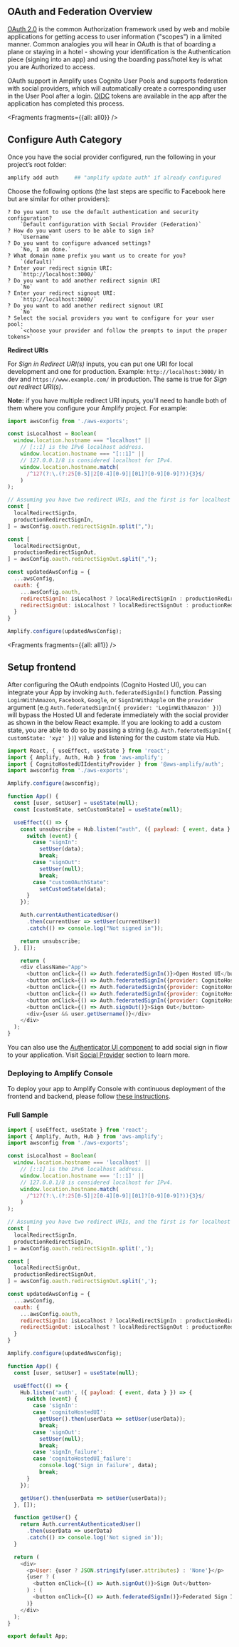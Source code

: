 ## OAuth and Federation Overview

[OAuth 2.0](https://en.wikipedia.org/wiki/OAuth) is the common Authorization framework used by web and mobile applications for getting access to user information ("scopes") in a limited manner. Common analogies you will hear in OAuth is that of boarding a plane or staying in a hotel - showing your identification is the Authentication piece (signing into an app) and using the boarding pass/hotel key is what you are Authorized to access.

OAuth support in Amplify uses Cognito User Pools and supports federation with social providers, which will automatically create a corresponding user in the User Pool after a login. [OIDC](https://en.wikipedia.org/wiki/OpenID_Connect) tokens are available in the app after the application has completed this process.


<Fragments fragments={{all: all0}} />

## Configure Auth Category
Once you have the social provider configured, run the following in your project’s root folder:

```bash
amplify add auth     ## "amplify update auth" if already configured
```

Choose the following options (the last steps are specific to Facebook here but are similar for other providers):

```console
? Do you want to use the default authentication and security configuration? 
    `Default configuration with Social Provider (Federation)`
? How do you want users to be able to sign in? 
    `Username`
? Do you want to configure advanced settings? 
    `No, I am done.`
? What domain name prefix you want us to create for you? 
    `(default)`
? Enter your redirect signin URI: 
    `http://localhost:3000/`
? Do you want to add another redirect signin URI 
    `No`
? Enter your redirect signout URI: 
    `http://localhost:3000/`
? Do you want to add another redirect signout URI 
    `No`
? Select the social providers you want to configure for your user pool: 
    `<choose your provider and follow the prompts to input the proper tokens>`
```

**Redirect URIs**

For *Sign in Redirect URI(s)* inputs, you can put one URI for local development and one for production. Example: `http://localhost:3000/` in dev and `https://www.example.com/` in production. The same is true for *Sign out redirect URI(s)*.

**Note:** if you have multiple redirect URI inputs, you'll need to handle both of them where you configure your Amplify project. For example:

```javascript
import awsConfig from './aws-exports';

const isLocalhost = Boolean(
  window.location.hostname === "localhost" ||
    // [::1] is the IPv6 localhost address.
    window.location.hostname === "[::1]" ||
    // 127.0.0.1/8 is considered localhost for IPv4.
    window.location.hostname.match(
      /^127(?:\.(?:25[0-5]|2[0-4][0-9]|[01]?[0-9][0-9]?)){3}$/
    )
);

// Assuming you have two redirect URIs, and the first is for localhost and second is for production
const [
  localRedirectSignIn,
  productionRedirectSignIn,
] = awsConfig.oauth.redirectSignIn.split(",");

const [
  localRedirectSignOut,
  productionRedirectSignOut,
] = awsConfig.oauth.redirectSignOut.split(",");

const updatedAwsConfig = {
  ...awsConfig,
  oauth: {
    ...awsConfig.oauth,
    redirectSignIn: isLocalhost ? localRedirectSignIn : productionRedirectSignIn,
    redirectSignOut: isLocalhost ? localRedirectSignOut : productionRedirectSignOut,
  }
}

Amplify.configure(updatedAwsConfig);
```


<Fragments fragments={{all: all1}} />

## Setup frontend

After configuring the OAuth endpoints (Cognito Hosted UI), you can integrate your App by invoking `Auth.federatedSignIn()` function. Passing `LoginWithAmazon`, `Facebook`, `Google`, or `SignInWithApple` on the `provider` argument (e.g `Auth.federatedSignIn({ provider: 'LoginWithAmazon' })`) will bypass the Hosted UI and federate immediately with the social provider as shown in the below React example. If you are looking to add a custom state, you are able to do so by passing a string (e.g. `Auth.federatedSignIn({ customState: 'xyz' })`) value and listening for the custom state via Hub.

```javascript
import React, { useEffect, useState } from 'react';
import { Amplify, Auth, Hub } from 'aws-amplify';
import { CognitoHostedUIIdentityProvider } from '@aws-amplify/auth';
import awsconfig from './aws-exports';

Amplify.configure(awsconfig);

function App() {
  const [user, setUser] = useState(null);
  const [customState, setCustomState] = useState(null);

  useEffect(() => {
    const unsubscribe = Hub.listen("auth", ({ payload: { event, data } }) => {
      switch (event) {
        case "signIn":
          setUser(data);
          break;
        case "signOut":
          setUser(null);
          break;
        case "customOAuthState":
          setCustomState(data);
      }
    });

    Auth.currentAuthenticatedUser()
      .then(currentUser => setUser(currentUser))
      .catch(() => console.log("Not signed in"));

    return unsubscribe;
  }, []);

	return (
    <div className="App">
      <button onClick={() => Auth.federatedSignIn()}>Open Hosted UI</button>
      <button onClick={() => Auth.federatedSignIn({provider: CognitoHostedUIIdentityProvider.Facebook })}>Open Facebook</button>
      <button onClick={() => Auth.federatedSignIn({provider: CognitoHostedUIIdentityProvider.Google })}>Open Google</button>
      <button onClick={() => Auth.federatedSignIn({provider: CognitoHostedUIIdentityProvider.Amazon })}>Open Amazon</button>
      <button onClick={() => Auth.federatedSignIn({provider: CognitoHostedUIIdentityProvider.Apple })}>Open Apple</button>
      <button onClick={() => Auth.signOut()}>Sign Out</button>
      <div>{user && user.getUsername()}</div>
    </div>
  );
}
```

<Callout warning={true}>

  You can also use the [Authenticator UI component](https://ui.docs.amplify.aws/react/components/authenticator) to add social sign in flow to your application. Visit [Social Provider](https://ui.docs.amplify.aws/react/components/authenticator/configuration#social-providers) section to learn more.

</Callout>

### Deploying to Amplify Console

To deploy your app to Amplify Console with continuous deployment of the frontend and backend, please follow [these instructions](https://docs.aws.amazon.com/amplify/latest/userguide/environment-variables.html#creating-a-new-backend-environment-with-authentication-parameters).

### Full Sample

```js
import { useEffect, useState } from 'react';
import { Amplify, Auth, Hub } from 'aws-amplify';
import awsconfig from './aws-exports';

const isLocalhost = Boolean(
  window.location.hostname === 'localhost' ||
    // [::1] is the IPv6 localhost address.
    window.location.hostname === '[::1]' ||
    // 127.0.0.1/8 is considered localhost for IPv4.
    window.location.hostname.match(
      /^127(?:\.(?:25[0-5]|2[0-4][0-9]|[01]?[0-9][0-9]?)){3}$/
    )
);

// Assuming you have two redirect URIs, and the first is for localhost and second is for production
const [
  localRedirectSignIn,
  productionRedirectSignIn,
] = awsConfig.oauth.redirectSignIn.split(',');

const [
  localRedirectSignOut,
  productionRedirectSignOut,
] = awsConfig.oauth.redirectSignOut.split(',');

const updatedAwsConfig = {
  ...awsConfig,
  oauth: {
    ...awsConfig.oauth,
    redirectSignIn: isLocalhost ? localRedirectSignIn : productionRedirectSignIn,
    redirectSignOut: isLocalhost ? localRedirectSignOut : productionRedirectSignOut,
  }
}

Amplify.configure(updatedAwsConfig);

function App() {
  const [user, setUser] = useState(null);

  useEffect(() => {
    Hub.listen('auth', ({ payload: { event, data } }) => {
      switch (event) {
        case 'signIn':
        case 'cognitoHostedUI':
          getUser().then(userData => setUser(userData));
          break;
        case 'signOut':
          setUser(null);
          break;
        case 'signIn_failure':
        case 'cognitoHostedUI_failure':
          console.log('Sign in failure', data);
          break;
      }
    });

    getUser().then(userData => setUser(userData));
  }, []);

  function getUser() {
    return Auth.currentAuthenticatedUser()
      .then(userData => userData)
      .catch(() => console.log('Not signed in'));
  }

  return (
    <div>
      <p>User: {user ? JSON.stringify(user.attributes) : 'None'}</p>
      {user ? (
        <button onClick={() => Auth.signOut()}>Sign Out</button>
      ) : (
        <button onClick={() => Auth.federatedSignIn()}>Federated Sign In</button>
      )}
    </div>
  );
}

export default App;
```
